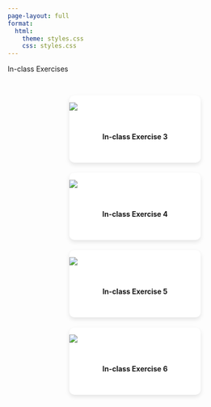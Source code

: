 ---
page-layout: full
format:
  html:
    theme: styles.css
    css: styles.css
---

::: text-center
[In-class Exercises]{.fs-2}
:::

::::::::::: {.exercise-grid style="display: grid; grid-template-columns: repeat(auto-fit, minmax(260px, 1fr)); gap: 20px; justify-items: center; padding-top: 30px; max-width: 1200px; margin: auto;"}
:::: {.card style="width: 260px; background-color: #fff; border-radius: 10px; box-shadow: 0 4px 8px rgba(0,0,0,0.1); overflow: hidden;"}
<a href="In-class_Ex03/In-classExercise3.qmd" style="text-decoration: none; color: inherit;"> ![](/images/icon.jpg)

::: {style="padding: 15px; text-align: center;"}
**In-class Exercise 3**
:::

</a>
::::

:::: {.card style="width: 260px; background-color: #fff; border-radius: 10px; box-shadow: 0 4px 8px rgba(0,0,0,0.1); overflow: hidden;"}
<a href="In-class_Ex04/In-classExercise4.qmd" style="text-decoration: none; color: inherit;"> ![](/images/icon.jpg)

::: {style="padding: 15px; text-align: center;"}
**In-class Exercise 4**
:::

</a>
::::

:::: {.card style="width: 260px; background-color: #fff; border-radius: 10px; box-shadow: 0 4px 8px rgba(0,0,0,0.1); overflow: hidden;"}
<a href="In-class_Ex05/In-classExercise5.qmd" style="text-decoration: none; color: inherit;"> ![](/images/icon.jpg)

::: {style="padding: 15px; text-align: center;"}
**In-class Exercise 5**
:::

</a>
::::

:::: {.card style="width: 260px; background-color: #fff; border-radius: 10px; box-shadow: 0 4px 8px rgba(0,0,0,0.1); overflow: hidden;"}
<a href="In-class_Ex06/In-classExercise6.qmd" style="text-decoration: none; color: inherit;"> ![](/images/icon.jpg)

::: {style="padding: 15px; text-align: center;"}
**In-class Exercise 6**
:::

</a>
::::
:::::::::::
